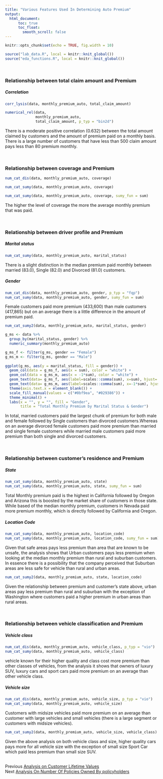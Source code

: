 ```yaml
---
title: "Various Features Used In Determining Auto Premium"
output: 
  html_document:
      toc: true
      toc_float: 
        smooth_scroll: false
---
```


```r
knitr::opts_chunk$set(echo = TRUE, fig.width = 10)
```

```r
source("lab_data.R", local = knitr::knit_global())
source("eda_functions.R", local = knitr::knit_global())
```
<br>

### Relationship between total claim amount and Premium

##### Correlation
```r
corr_lysis(data, monthly_premium_auto, total_claim_amount)
```
  
```r
numerical_rel(data,
              monthly_premium_auto,
              total_claim_amount, p_typ = "bin2d")
```
  
There is a moderate positive correlation (0.632) between the total amount 
claimed by customers and the amount of premium paid on a monthly basis. There is a large number of customers that have less than 500 claim amount pays less than 80 premium monthly.
  
<br>

### Relationship between coverage and Premium
```r
num_cat_dis(data, monthly_premium_auto, coverage)

num_cat_sumy(data, monthly_premium_auto, coverage)

num_cat_sumy(data, monthly_premium_auto, coverage, sumy_fun = sum)
```

The higher the level of coverage the more the average monthly premium that
was paid.
  
<br>

### Relationship between driver profile and Premium
##### Marital status
```r
num_cat_sumy(data, monthly_premium_auto, marital_status)
```
  
There is a slight distinction in the median premium paid monthly between 
married (83.0), Single (82.0) and Divorced (81.0) customers.
  
##### Gender
```r
num_cat_dis(data, monthly_premium_auto, gender, p_typ = "fqp")
num_cat_sumy(data, monthly_premium_auto, gender, sumy_fun = sum)
```
  
Female customers paid more premium (433,600) than male customers (417,865) but
on an average there is a little difference in the amount of premium paid.
  

```r
num_cat_sumy2(data, monthly_premium_auto, marital_status, gender)

g_ms <- data %>% 
  group_by(marital_status, gender) %>% 
  numeric_summary(monthly_premium_auto)

g_ms_f <- filter(g_ms, gender == "Female")
g_ms_m <- filter(g_ms, gender == "Male")
  
ggplot(g_ms, aes(y = marital_status, fill = gender)) +
  geom_col(data = g_ms_f, aes(x = sum), color = "white") +
  geom_col(data = g_ms_m, aes(x = -1*sum), color = "white") +
  geom_text(data= g_ms_f, aes(label=scales::comma(sum), x=sum), hjust= 1.3) +
  geom_text(data= g_ms_m, aes(label=scales::comma(sum), x=-1*sum), hjust= -0.5) +
  theme(axis.text.x = element_blank()) +
  scale_fill_manual(values = c("#0bf9ea", "#029386")) +
  theme_minimal() +
  labs(x = "", y = "", fill = "Gender", 
       title = "Total Monthly Premium by Marital Status & Gender")
```
  
In total, married customers paid the largest chunk of premium for both male and
female followed by Single customers than divorced customers.Whereas on an average divorced female customers paid more premium than married
and single female customers while married male customers paid more premium than
both single and divorced customers.  
  
<br> 

### Relationship between customer's residence and Premium
##### State
```r
num_cat_sumy(data, monthly_premium_auto, state)
num_cat_sumy(data, monthly_premium_auto, state, sumy_fun = sum)
```
  
Total Monthly premium paid is the highest in California followed by Oregon and
Arizona this is boosted by the market share of customers in those state.
While based of the median monthly premium, customers in Nevada paid more premium monthly, which is directly followed by California and Oregon.  
  
  
##### Location Code
```r
num_cat_sumy(data, monthly_premium_auto, location_code)
num_cat_sumy(data, monthly_premium_auto, location_code, sumy_fun = sum)
```
  
Given that safe areas pays less premium than area that are known to be unsafe,
the analysis shows that Urban customers pays less premium when looking at the median monthly premium than rural and suburban customers. In essence there is a possibility that the company perceived that Suburban areas are less safe for vehicle than rural and urban areas.
  
  
```r
num_cat_sumy2(data, monthly_premium_auto, state, location_code)
```
  
Given the relationship between premium and customer's state above, urban areas
pay less premium than rural and suburban with the exception of Washington 
where customers paid a higher premium in urban areas than rural areas.
  
<br>

### Relationship between vehicle classification and Premium
##### Vehicle class
```r
num_cat_dis(data, monthly_premium_auto, vehicle_class, p_typ = "vio")
num_cat_sumy(data, monthly_premium_auto, vehicle_class)
```
  
vehicle known for their higher quality and class cost more premium than 
other classes of vehicles, from the analysis it shows that owners of luxury SUV, luxury cars and sport cars paid more premium on an average than other vehicle class.
  
##### Vehicle size
```r
num_cat_dis(data, monthly_premium_auto, vehicle_size, p_typ = "vio")
num_cat_sumy(data, monthly_premium_auto, vehicle_size)
```
  
Customers with midsize vehicles paid more premium on an average than customer
with large vehicles and small vehicles (there is a large segment or customers with midsize vehicles).
    
  
```r
num_cat_sumy2(data, monthly_premium_auto, vehicle_size, vehicle_class)
```
  
Given the above analysis on both vehicle class and size, higher quality cars
pays more for all vehicle size with the exception of small size Sport Car which
paid less premium than small size SUV.
  
<br>
Previous [Analysis on Customer Lifetime Values](page_1.html)   
Next [Analysis On Number Of Policies Owned By policyholders](page_3.html)